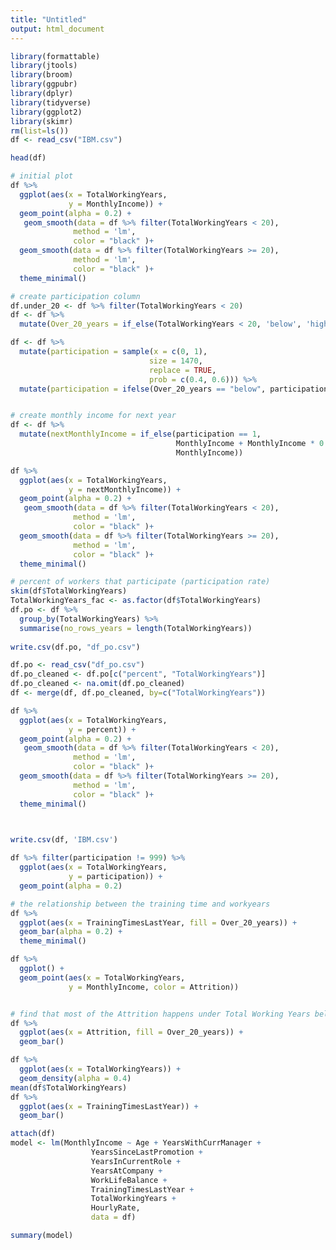 ```yaml
---
title: "Untitled"
output: html_document
---
```


```r
library(formattable)
library(jtools)
library(broom)
library(ggpubr)
library(dplyr)
library(tidyverse)
library(ggplot2)
library(skimr)
rm(list=ls())
df <- read_csv("IBM.csv")
```

```r
head(df)
```

```r

# initial plot
df %>% 
  ggplot(aes(x = TotalWorkingYears,
             y = MonthlyIncome)) +
  geom_point(alpha = 0.2) +
   geom_smooth(data = df %>% filter(TotalWorkingYears < 20),
              method = 'lm',
              color = "black" )+
  geom_smooth(data = df %>% filter(TotalWorkingYears >= 20),
              method = 'lm',
              color = "black" )+
  theme_minimal() 

# create participation column
df.under_20 <- df %>% filter(TotalWorkingYears < 20)
df <- df %>% 
  mutate(Over_20_years = if_else(TotalWorkingYears < 20, 'below', 'higher'))

df <- df %>% 
  mutate(participation = sample(x = c(0, 1),
                               size = 1470,
                               replace = TRUE,
                               prob = c(0.4, 0.6))) %>%
  mutate(participation = ifelse(Over_20_years == "below", participation, 999))


# create monthly income for next year
df <- df %>%
  mutate(nextMonthlyIncome = if_else(participation == 1, 
                                     MonthlyIncome + MonthlyIncome * 0.5, 
                                     MonthlyIncome))

df %>% 
  ggplot(aes(x = TotalWorkingYears,
             y = nextMonthlyIncome)) +
  geom_point(alpha = 0.2) +
   geom_smooth(data = df %>% filter(TotalWorkingYears < 20),
              method = 'lm',
              color = "black" )+
  geom_smooth(data = df %>% filter(TotalWorkingYears >= 20),
              method = 'lm',
              color = "black" )+
  theme_minimal()

# percent of workers that participate (participation rate)
skim(df$TotalWorkingYears)
TotalWorkingYears_fac <- as.factor(df$TotalWorkingYears)
df.po <- df %>%
  group_by(TotalWorkingYears) %>%
  summarise(no_rows_years = length(TotalWorkingYears))
  
write.csv(df.po, "df_po.csv")

df.po <- read_csv("df_po.csv")
df.po_cleaned <- df.po[c("percent", "TotalWorkingYears")]
df.po_cleaned <- na.omit(df.po_cleaned)
df <- merge(df, df.po_cleaned, by=c("TotalWorkingYears"))

df %>% 
  ggplot(aes(x = TotalWorkingYears,
             y = percent)) +
  geom_point(alpha = 0.2) +
   geom_smooth(data = df %>% filter(TotalWorkingYears < 20),
              method = 'lm',
              color = "black" )+
  geom_smooth(data = df %>% filter(TotalWorkingYears >= 20),
              method = 'lm',
              color = "black" )+
  theme_minimal()

  

write.csv(df, 'IBM.csv')

df %>% filter(participation != 999) %>%
  ggplot(aes(x = TotalWorkingYears,
             y = participation)) + 
  geom_point(alpha = 0.2)

```
```r
# the relationship between the training time and workyears
df %>% 
  ggplot(aes(x = TrainingTimesLastYear, fill = Over_20_years)) +
  geom_bar(alpha = 0.2) +
  theme_minimal()

df %>% 
  ggplot() +
  geom_point(aes(x = TotalWorkingYears,
             y = MonthlyIncome, color = Attrition))


# find that most of the Attrition happens under Total Working Years below 20
df %>% 
  ggplot(aes(x = Attrition, fill = Over_20_years)) + 
  geom_bar()

df %>% 
  ggplot(aes(x = TotalWorkingYears)) +
  geom_density(alpha = 0.4)
mean(df$TotalWorkingYears)
df %>% 
  ggplot(aes(x = TrainingTimesLastYear)) +
  geom_bar()

```

```r
attach(df)
model <- lm(MonthlyIncome ~ Age + YearsWithCurrManager + 
                  YearsSinceLastPromotion + 
                  YearsInCurrentRole + 
                  YearsAtCompany + 
                  WorkLifeBalance +
                  TrainingTimesLastYear +
                  TotalWorkingYears + 
                  HourlyRate,
                  data = df)

summary(model)
```

```r


```
